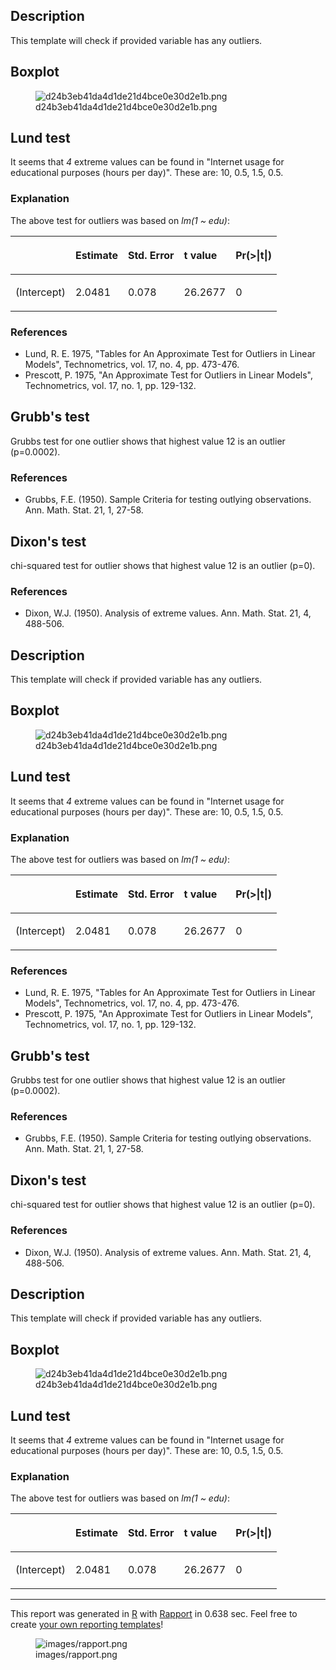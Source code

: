 == Description ==

This template will check if provided variable has any outliers.

== Boxplot ==

[[Image:d24b3eb41da4d1de21d4bce0e30d2e1b.png|frame|none]]

== Lund test ==

It seems that ''4'' extreme values can be found in &quot;Internet usage for educational purposes (hours per day)&quot;. These are: 10, 0.5, 1.5, 0.5.

=== Explanation ===

The above test for outliers was based on ''lm(1 ~ edu)'':

<table>
<thead>
<tr class="header">
<th align="left"></th>
<th align="left">'''Estimate'''</th>
<th align="left">'''Std. Error'''</th>
<th align="left">'''t value'''</th>
<th align="left">'''Pr(&gt;|t|)'''</th>
</tr>
</thead>
<tbody>
<tr class="odd">
<td align="left">(Intercept)</td>
<td align="left">2.0481</td>
<td align="left">0.078</td>
<td align="left">26.2677</td>
<td align="left">0</td>
</tr>
</tbody>
</table>

=== References ===

* Lund, R. E. 1975, &quot;Tables for An Approximate Test for Outliers in Linear Models&quot;, Technometrics, vol. 17, no. 4, pp. 473-476.
* Prescott, P. 1975, &quot;An Approximate Test for Outliers in Linear Models&quot;, Technometrics, vol. 17, no. 1, pp. 129-132.

== Grubb's test ==

Grubbs test for one outlier shows that highest value 12 is an outlier (p=0.0002).

=== References ===

* Grubbs, F.E. (1950). Sample Criteria for testing outlying observations. Ann. Math. Stat. 21, 1, 27-58.

== Dixon's test ==

chi-squared test for outlier shows that highest value 12 is an outlier (p=0).

=== References ===

* Dixon, W.J. (1950). Analysis of extreme values. Ann. Math. Stat. 21, 4, 488-506.

== Description ==

This template will check if provided variable has any outliers.

== Boxplot ==

[[Image:d24b3eb41da4d1de21d4bce0e30d2e1b.png|frame|none]]

== Lund test ==

It seems that ''4'' extreme values can be found in &quot;Internet usage for educational purposes (hours per day)&quot;. These are: 10, 0.5, 1.5, 0.5.

=== Explanation ===

The above test for outliers was based on ''lm(1 ~ edu)'':

<table>
<thead>
<tr class="header">
<th align="left"></th>
<th align="left">'''Estimate'''</th>
<th align="left">'''Std. Error'''</th>
<th align="left">'''t value'''</th>
<th align="left">'''Pr(&gt;|t|)'''</th>
</tr>
</thead>
<tbody>
<tr class="odd">
<td align="left">(Intercept)</td>
<td align="left">2.0481</td>
<td align="left">0.078</td>
<td align="left">26.2677</td>
<td align="left">0</td>
</tr>
</tbody>
</table>

=== References ===

* Lund, R. E. 1975, &quot;Tables for An Approximate Test for Outliers in Linear Models&quot;, Technometrics, vol. 17, no. 4, pp. 473-476.
* Prescott, P. 1975, &quot;An Approximate Test for Outliers in Linear Models&quot;, Technometrics, vol. 17, no. 1, pp. 129-132.

== Grubb's test ==

Grubbs test for one outlier shows that highest value 12 is an outlier (p=0.0002).

=== References ===

* Grubbs, F.E. (1950). Sample Criteria for testing outlying observations. Ann. Math. Stat. 21, 1, 27-58.

== Dixon's test ==

chi-squared test for outlier shows that highest value 12 is an outlier (p=0).

=== References ===

* Dixon, W.J. (1950). Analysis of extreme values. Ann. Math. Stat. 21, 4, 488-506.

== Description ==

This template will check if provided variable has any outliers.

== Boxplot ==

[[Image:d24b3eb41da4d1de21d4bce0e30d2e1b.png|frame|none]]

== Lund test ==

It seems that ''4'' extreme values can be found in &quot;Internet usage for educational purposes (hours per day)&quot;. These are: 10, 0.5, 1.5, 0.5.

=== Explanation ===

The above test for outliers was based on ''lm(1 ~ edu)'':

<table>
<thead>
<tr class="header">
<th align="left"></th>
<th align="left">'''Estimate'''</th>
<th align="left">'''Std. Error'''</th>
<th align="left">'''t value'''</th>
<th align="left">'''Pr(&gt;|t|)'''</th>
</tr>
</thead>
<tbody>
<tr class="odd">
<td align="left">(Intercept)</td>
<td align="left">2.0481</td>
<td align="left">0.078</td>
<td align="left">26.2677</td>
<td align="left">0</td>
</tr>
</tbody>
</table>


-----

This report was generated in [http://www.r-project.org/ R] with [http://al3xa.github.com/rapport/ Rapport] in 0.638 sec. Feel free to create [http://al3xa.github.com/rapport/#custom your own reporting templates]!

[[Image:images/rapport.png|frame|none]]
